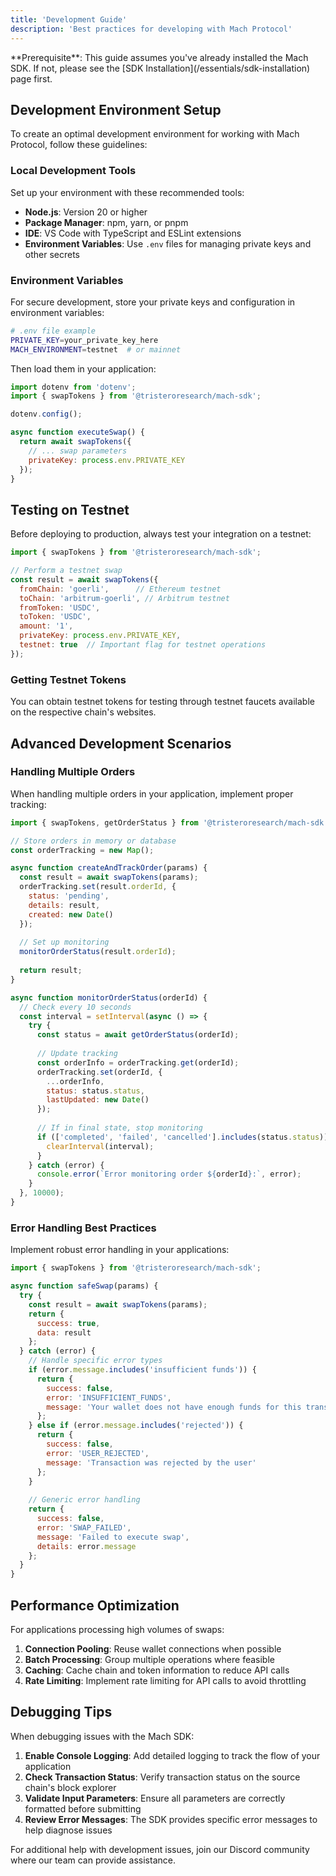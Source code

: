 ```yaml
---
title: 'Development Guide'
description: 'Best practices for developing with Mach Protocol'
---
```


<Info>
  **Prerequisite**: This guide assumes you've already installed the Mach SDK. If not, please see the [SDK Installation](/essentials/sdk-installation) page first.
</Info>

## Development Environment Setup

To create an optimal development environment for working with Mach Protocol, follow these guidelines:

### Local Development Tools

Set up your environment with these recommended tools:

- **Node.js**: Version 20 or higher
- **Package Manager**: npm, yarn, or pnpm
- **IDE**: VS Code with TypeScript and ESLint extensions
- **Environment Variables**: Use `.env` files for managing private keys and other secrets

### Environment Variables

For secure development, store your private keys and configuration in environment variables:

```bash
# .env file example
PRIVATE_KEY=your_private_key_here
MACH_ENVIRONMENT=testnet  # or mainnet
```

Then load them in your application:

```javascript
import dotenv from 'dotenv';
import { swapTokens } from '@tristeroresearch/mach-sdk';

dotenv.config();

async function executeSwap() {
  return await swapTokens({
    // ... swap parameters
    privateKey: process.env.PRIVATE_KEY
  });
}
```

## Testing on Testnet

Before deploying to production, always test your integration on a testnet:

<CodeGroup>

```javascript testnet-example
import { swapTokens } from '@tristeroresearch/mach-sdk';

// Perform a testnet swap
const result = await swapTokens({
  fromChain: 'goerli',      // Ethereum testnet
  toChain: 'arbitrum-goerli', // Arbitrum testnet
  fromToken: 'USDC',
  toToken: 'USDC',
  amount: '1',
  privateKey: process.env.PRIVATE_KEY,
  testnet: true  // Important flag for testnet operations
});
```

</CodeGroup>

### Getting Testnet Tokens

You can obtain testnet tokens for testing through testnet faucets available on the respective chain's websites.

## Advanced Development Scenarios

### Handling Multiple Orders

When handling multiple orders in your application, implement proper tracking:

```javascript
import { swapTokens, getOrderStatus } from '@tristeroresearch/mach-sdk';

// Store orders in memory or database
const orderTracking = new Map();

async function createAndTrackOrder(params) {
  const result = await swapTokens(params);
  orderTracking.set(result.orderId, {
    status: 'pending',
    details: result,
    created: new Date()
  });
  
  // Set up monitoring
  monitorOrderStatus(result.orderId);
  
  return result;
}

async function monitorOrderStatus(orderId) {
  // Check every 10 seconds
  const interval = setInterval(async () => {
    try {
      const status = await getOrderStatus(orderId);
      
      // Update tracking
      const orderInfo = orderTracking.get(orderId);
      orderTracking.set(orderId, {
        ...orderInfo,
        status: status.status,
        lastUpdated: new Date()
      });
      
      // If in final state, stop monitoring
      if (['completed', 'failed', 'cancelled'].includes(status.status)) {
        clearInterval(interval);
      }
    } catch (error) {
      console.error(`Error monitoring order ${orderId}:`, error);
    }
  }, 10000);
}
```

### Error Handling Best Practices

Implement robust error handling in your applications:

```javascript
import { swapTokens } from '@tristeroresearch/mach-sdk';

async function safeSwap(params) {
  try {
    const result = await swapTokens(params);
    return {
      success: true,
      data: result
    };
  } catch (error) {
    // Handle specific error types
    if (error.message.includes('insufficient funds')) {
      return {
        success: false,
        error: 'INSUFFICIENT_FUNDS',
        message: 'Your wallet does not have enough funds for this transaction'
      };
    } else if (error.message.includes('rejected')) {
      return {
        success: false,
        error: 'USER_REJECTED',
        message: 'Transaction was rejected by the user'
      };
    }
    
    // Generic error handling
    return {
      success: false,
      error: 'SWAP_FAILED',
      message: 'Failed to execute swap',
      details: error.message
    };
  }
}
```

## Performance Optimization

For applications processing high volumes of swaps:

1. **Connection Pooling**: Reuse wallet connections when possible
2. **Batch Processing**: Group multiple operations where feasible
3. **Caching**: Cache chain and token information to reduce API calls
4. **Rate Limiting**: Implement rate limiting for API calls to avoid throttling

## Debugging Tips

When debugging issues with the Mach SDK:

1. **Enable Console Logging**: Add detailed logging to track the flow of your application
2. **Check Transaction Status**: Verify transaction status on the source chain's block explorer
3. **Validate Input Parameters**: Ensure all parameters are correctly formatted before submitting
4. **Review Error Messages**: The SDK provides specific error messages to help diagnose issues

<Note>
  For additional help with development issues, join our Discord community where our team can provide assistance.
</Note>
